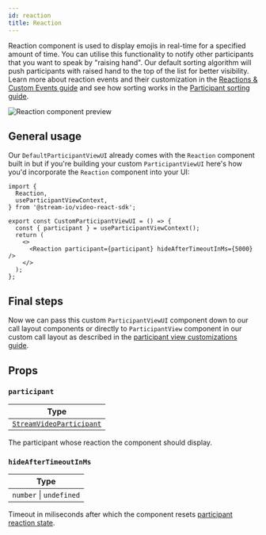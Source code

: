 ```yaml
---
id: reaction
title: Reaction
---
```


Reaction component is used to display emojis in real-time for a specified amount of time. You can utilise this functionality to notify other participants that you want to speak by "raising hand". Our default sorting algorithm will push participants with raised hand to the top of the list for better visibility. Learn more about reaction events and their customization in the [Reactions & Custom Events guide](../../../guides/reactions-and-custom-events) and see how sorting works in the [Participant sorting guide](../../../guides/sorting-api).

![Reaction component preview](../../assets/03-ui-components/reaction.png)

## General usage

Our `DefaultParticipantViewUI` already comes with the `Reaction` component built in but if you're building your custom `ParticipantViewUI` here's how you'd incorporate the `Reaction` component into your UI:

```tsx
import {
  Reaction,
  useParticipantViewContext,
} from '@stream-io/video-react-sdk';

export const CustomParticipantViewUI = () => {
  const { participant } = useParticipantViewContext();
  return (
    <>
      <Reaction participant={participant} hideAfterTimeoutInMs={5000} />
    </>
  );
};
```

## Final steps

Now we can pass this custom `ParticipantViewUI` component down to our call layout components or directly to `ParticipantView` component in our custom call layout as described in the [participant view customizations guide](../../../ui-cookbook/participant-view-customizations).

## Props

### `participant`

| Type                                                                                                            |
| --------------------------------------------------------------------------------------------------------------- |
| [`StreamVideoParticipant`](https://github.com/GetStream/stream-video-js/blob/main/packages/client/src/types.ts) |

The participant whose reaction the component should display.

### `hideAfterTimeoutInMs`

| Type                    |
| ----------------------- |
| `number` \| `undefined` |

Timeout in miliseconds after which the component resets [participant reaction state](../../../guides/reactions-and-custom-events/#clearing-reactions).
